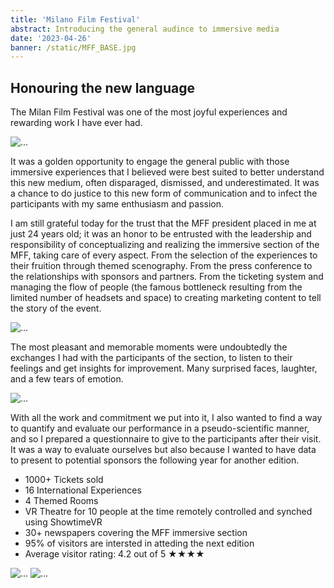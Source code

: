 ```yaml
---
title: 'Milano Film Festival'
abstract: Introducing the general audince to immersive media
date: '2023-04-26'
banner: /static/MFF_BASE.jpg
---
```

## Honouring the new language

The Milan Film Festival was one of the most joyful experiences and rewarding work I have ever had.

![...](/static/MFF_BASE.jpg)


It was a golden opportunity to engage the general public with those immersive experiences that I believed were best suited to better understand this new medium, often disparaged, dismissed, and underestimated. It was a chance to do justice to this new form of communication and to infect the participants with my same enthusiasm and passion.



I am still grateful today for the trust that the MFF president placed in me at just 24 years old; it was an honor to be entrusted with the leadership and responsibility of conceptualizing and realizing the immersive section of the MFF, taking care of every aspect.
From the selection of the experiences to their fruition through themed scenography.
From the press conference to the relationships with sponsors and partners.
From the ticketing system and managing the flow of people (the famous bottleneck resulting from the limited number of headsets and space) to creating marketing content to tell the story of the event.

![...](/static/MFF_VRTheatre.jpg)


The most pleasant and memorable moments were undoubtedly the exchanges I had with the participants of the section, to listen to their feelings and get insights for improvement. Many surprised faces, laughter, and a few tears of emotion.

![...](/static/MFF_FandP.jpg)


With all the work and commitment we put into it, I also wanted to find a way to quantify and evaluate our performance in a pseudo-scientific manner, and so I prepared a questionnaire to give to the participants after their visit. It was a way to evaluate ourselves but also because I wanted to have data to present to potential sponsors the following year for another edition. 

- 1000+ Tickets sold
- 16 International Experiences 
- 4 Themed Rooms
- VR Theatre for 10 people at the time remotely controlled and synched using ShowtimeVR
- 30+ newspapers covering the MFF immersive section
- 95% of visitors are intersted in atteding the next edition
- Average visitor rating: 4.2 out of 5 ★★★★

![...](/static/MFF_SolitaryRoom.jpg)
![...](/static/MFF_TalesofWeddingRings.jpg)
